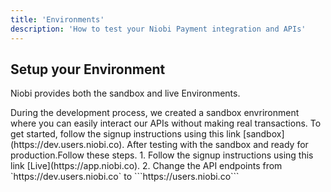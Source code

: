 ```yaml
---
title: 'Environments'
description: 'How to test your Niobi Payment integration and APIs'
---
```


## Setup your Environment

Niobi provides both the sandbox and live Environments.


<AccordionGroup>
  <Accordion icon="github" title="Sandbox">
    During the development process, we created a sandbox envrironment where you can easily interact our APIs without making real transactions.
    To get started, follow the signup instructions using this link
    [sandbox](https://dev.users.niobi.co).
  </Accordion>
  <Accordion icon="rectangle-terminal" title="Live">
    After testing with the sandbox and ready for production.Follow these steps. 1. Follow the signup instructions using this link
    [Live](https://app.niobi.co).
    2. Change the API endpoints from 
    `https://dev.users.niobi.co` to  ```https://users.niobi.co```
  </Accordion>
</AccordionGroup>

